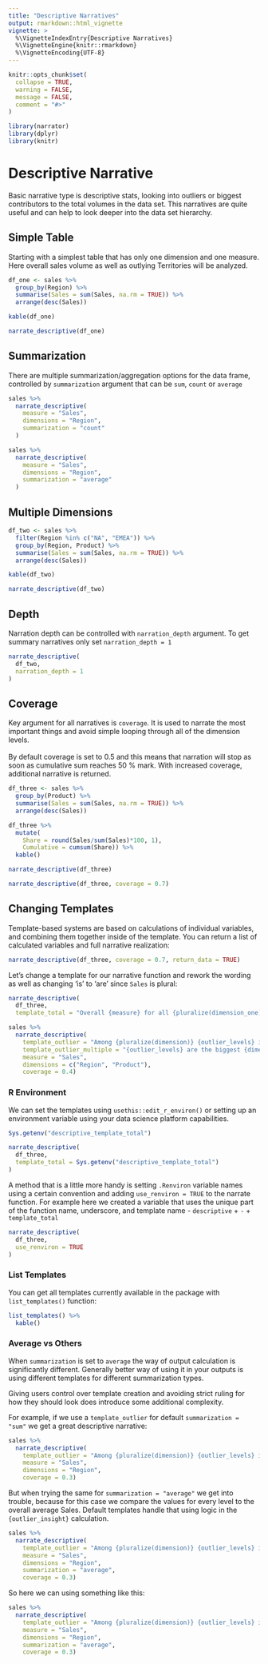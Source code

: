 ```yaml
---
title: "Descriptive Narratives"
output: rmarkdown::html_vignette
vignette: >
  %\VignetteIndexEntry{Descriptive Narratives}
  %\VignetteEngine{knitr::rmarkdown}
  %\VignetteEncoding{UTF-8}
---
```


```r
knitr::opts_chunk$set(
  collapse = TRUE,
  warning = FALSE,
  message = FALSE,
  comment = "#>"
)
```

```r
library(narrator)
library(dplyr)
library(knitr)
```

# Descriptive Narrative

Basic narrative type is descriptive stats, looking into outliers or biggest contributors to the total volumes in the data set. This narratives are quite useful and can help to look deeper into the data set hierarchy.

## Simple Table

Starting with a simplest table that has only one dimension and one measure. Here overall sales volume as well as outlying Territories will be analyzed.
```r
df_one <- sales %>%
  group_by(Region) %>%
  summarise(Sales = sum(Sales, na.rm = TRUE)) %>%
  arrange(desc(Sales))

kable(df_one)
```

```r
narrate_descriptive(df_one)
```

## Summarization

There are multiple summarization/aggregation options for the data frame, controlled by `summarization` argument that can be `sum`, `count` or `average`

```r
sales %>%
  narrate_descriptive(
    measure = "Sales", 
    dimensions = "Region",
    summarization = "count"
  )
```

```r
sales %>%
  narrate_descriptive(
    measure = "Sales", 
    dimensions = "Region", 
    summarization = "average"
  )
```

## Multiple Dimensions

```r
df_two <- sales %>%
  filter(Region %in% c("NA", "EMEA")) %>%
  group_by(Region, Product) %>%
  summarise(Sales = sum(Sales, na.rm = TRUE)) %>%
  arrange(desc(Sales))

kable(df_two)
```

```r
narrate_descriptive(df_two)
```

## Depth

Narration depth can be controlled with `narration_depth` argument. To get summary narratives only set `narration_depth = 1`
```r
narrate_descriptive(
  df_two, 
  narration_depth = 1
)
```

## Coverage

Key argument for all narratives is `coverage`. It is used to narrate the most important things and avoid simple looping through all of the dimension levels. <br> <br>
By default coverage is set to 0.5 and this means that narration will stop as soon as cumulative sum reaches 50 % mark. With increased coverage, additional narrative is returned.

```r
df_three <- sales %>%
  group_by(Product) %>%
  summarise(Sales = sum(Sales, na.rm = TRUE)) %>%
  arrange(desc(Sales))

df_three %>%
  mutate(
    Share = round(Sales/sum(Sales)*100, 1),
    Cumulative = cumsum(Share)) %>%
  kable()
```

```r
narrate_descriptive(df_three)
```

```r
narrate_descriptive(df_three, coverage = 0.7)
```

## Changing Templates

Template-based systems are based on calculations of individual variables, and combining them together inside of the template. You can return a list of calculated variables and full narrative realization: 
```r
narrate_descriptive(df_three, coverage = 0.7, return_data = TRUE)
```

Let's change a template for our narrative function and rework the wording as well as changing 'is' to 'are' since `Sales` is plural:
```r
narrate_descriptive(
  df_three,
  template_total = "Overall {measure} for all {pluralize(dimension_one)} are equal to {total}. ")
```

```r
sales %>%
  narrate_descriptive(
    template_outlier = "Among {pluralize(dimension)} {outlier_levels} is an outlier, with {measure} of {outlier_values}, making it {outlier_values_p} of total.",
    template_outlier_multiple = "{outlier_levels} are the biggest {dimension} by {measure} with {outlier_values} or {outlier_values_p} share of total {measure} respectively.",
    measure = "Sales",
    dimensions = c("Region", "Product"),
    coverage = 0.4)
```

### R Environment

We can set the templates using `usethis::edit_r_environ()` or setting up an environment variable using your data science platform capabilities.

```r
Sys.getenv("descriptive_template_total")

narrate_descriptive(
  df_three,
  template_total = Sys.getenv("descriptive_template_total")
)
```

A method that is a little more handy is setting `.Renviron` variable names using a certain convention and adding `use_renviron = TRUE` to the narrate function. For example here we created a variable that uses the unique part of the function name, underscore, and template name - `descriptive` + `-` + `template_total`
```r
narrate_descriptive(
  df_three, 
  use_renviron = TRUE
)
```

### List Templates

You can get all templates currently available in the package with `list_templates()` function:
```r
list_templates() %>%
  kable()
```

### Average vs Others

When `summarization` is set to `average` the way of output calculation is significantly different. Generally better way of using it in your outputs is using different templates for different summarization types.

Giving users control over template creation and avoiding strict ruling for how they should look does introduce some additional complexity. 

For example, if we use a `template_outlier` for default `summarization = "sum"` we get a great descriptive narrative:
```r
sales %>%
  narrate_descriptive(
    template_outlier = "Among {pluralize(dimension)} {outlier_levels} is an outlier, with {measure} of {outlier_values}, making it {outlier_values_p} of total.",
    measure = "Sales",
    dimensions = "Region",
    coverage = 0.3)
```

But when trying the same for `summarization = "average"` we get into trouble, because for this case we compare the values for every level to the overall average Sales. Default templates handle that using logic in the `{outlier_insight}` calculation.

```r
sales %>%
  narrate_descriptive(
    template_outlier = "Among {pluralize(dimension)} {outlier_levels} is an outlier, with {measure} of {outlier_values}, making it {outlier_values_p} of total.",
    measure = "Sales",
    dimensions = "Region",
    summarization = "average",
    coverage = 0.3)
```


So here we can using something like this:

```r
sales %>%
  narrate_descriptive(
    template_outlier = "Among {pluralize(dimension)} {outlier_levels} is an outlier, with average {measure} of {outlier_values}, {outlier_values_p} lower than average {measure} across all records.",
    measure = "Sales",
    dimensions = "Region",
    summarization = "average",
    coverage = 0.3)
```

